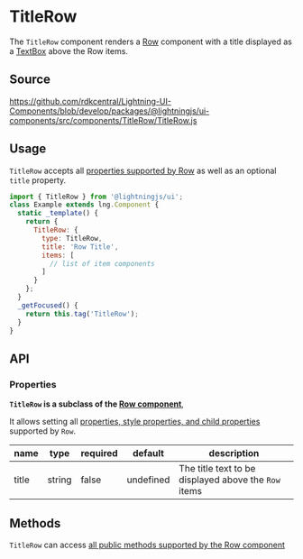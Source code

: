 
# TitleRow

The `TitleRow` component renders a [Row](/docs/layout-row--basic) component with a title displayed as a [TextBox](/docs/elements-textbox--base) above the Row items.

## Source

https://github.com/rdkcentral/Lightning-UI-Components/blob/develop/packages/@lightningjs/ui-components/src/components/TitleRow/TitleRow.js

## Usage

`TitleRow` accepts all [properties supported by Row](/docs/layout-row--basic#properties) as well as an optional `title` property.

```js
import { TitleRow } from '@lightningjs/ui';
class Example extends lng.Component {
  static _template() {
    return {
      TitleRow: {
        type: TitleRow,
        title: 'Row Title',
        items: [
          // list of item components
        ]
      }
    };
  }
  _getFocused() {
    return this.tag('TitleRow');
  }
}
```

<Canvas>
  <Story id="navigation-titlerow--title-row" />
</Canvas>

## API

### Properties

**`TitleRow` is a subclass of the [Row component](/docs/layout-row--basic)**,

It allows setting all
[properties, style properties, and child properties](/docs/layout-row--basic#properties)
supported by `Row`.

| name  | type   | required | default   | description                                          |
| ----- | ------ | -------- | --------- | ---------------------------------------------------- |
| title | string | false    | undefined | The title text to be displayed above the `Row` items |

## Methods

`TitleRow` can access [all public methods supported by the Row component](/docs/layout-row--basic#methods)
